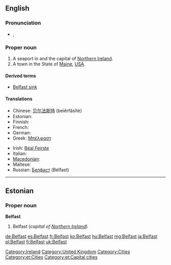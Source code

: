 ==English==

===Pronunciation===
* {{a|UK}} {{IPA|/ˈbɛl.fæst/}}, {{SAMPA|/"bEl.f{st/}}

===Proper noun===
{{wikipedia}}
{{en-proper noun}}

# A seaport in and the capital of [[Northern Ireland]].
# A town in the State of [[Maine]], [[USA]].

====Derived terms====
* [[Belfast sink]]

====Translations====
{{trans-top|capital of Northern Ireland}}
* Chinese: [[贝尔法斯特]] (beìěrfǎsītè)
* Estonian: {{t-|et|Belfast}}
* Finnish: {{t+|fi|Belfast}}
* French: {{t+|fr|Belfast}}
* German: {{t-|de|Belfast}}
* Greek: [[Μπέλφαστ]]
{{trans-mid}}
* Irish: [[Béal Feirste]] {{m}}
* Italian: {{t-|it|Belfast|f}}
* [[Macedonian]]: {{t|mk|Белфаст|m|tr=Bélfast}}
* Maltese: {{t-|mt|Belfast|xs=Maltese}}
* Russian: [[Белфаст]] (Bélfast) {{m}}
{{trans-bottom}}

[[Category:Ireland]]
[[Category:United Kingdom]]
[[Category:Cities]]

----

==Estonian==

===Proper noun===
'''Belfast'''

# Belfast (''capital of [[Northern Ireland]]'')

[[Category:et:Cities]]
[[Category:et:Capital cities]]

[[de:Belfast]]
[[es:Belfast]]
[[fr:Belfast]]
[[ko:Belfast]]
[[hu:Belfast]]
[[mg:Belfast]]
[[ja:Belfast]]
[[pl:Belfast]]
[[fi:Belfast]]
[[uk:Belfast]]